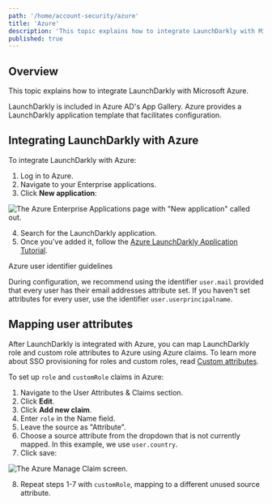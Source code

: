 ```yaml
---
path: '/home/account-security/azure'
title: 'Azure'
description: 'This topic explains how to integrate LaunchDarkly with Microsoft Azure, using a template from Azure''s App Gallery.'
published: true
---
```


## Overview

This topic explains how to integrate LaunchDarkly with Microsoft Azure.

LaunchDarkly is included in Azure AD's App Gallery. Azure provides a LaunchDarkly application template that facilitates configuration.

## Integrating LaunchDarkly with Azure

To integrate LaunchDarkly with Azure:

1. Log in to Azure.
2. Navigate to your Enterprise applications.
3. Click **New application**:

![The Azure Enterprise Applications page with "New application" called out.](../../images/azure-new-application.png)


4. Search for the LaunchDarkly application.
5. Once you've added it, follow the [Azure LaunchDarkly Application Tutorial](https://docs.microsoft.com/en-us/azure/active-directory/active-directory-saas-launchdarkly-tutorial).

<Callout intent="info">
<CalloutTitle>Azure user identifier guidelines</CalloutTitle>
<CalloutDescription>

During configuration, we recommend using the identifier `user.mail` provided that every user has their email
addresses attribute set. If you haven't set attributes for every user, use the identifier `user.userprincipalname`.

</CalloutDescription>
</Callout>

## Mapping user attributes

After LaunchDarkly is integrated with Azure, you can map LaunchDarkly role and custom role attributes to Azure using Azure claims. To learn more about SSO provisioning for roles and custom roles, read [Custom attributes](https://docs.launchdarkly.com/home/account-security/sso#custom-attributes).

To set up `role` and `customRole` claims in Azure:

1. Navigate to the User Attributes & Claims section.
2. Click **Edit**.
3. Click **Add new claim**.
4. Enter `role` in the Name field.
5. Leave the source as "Attribute".
6. Choose a source attribute from the dropdown that is not currently mapped. In this example, we use `user.country`.
7. Click save:

![The Azure Manage Claim screen.](../../images/azure-manage-claim.png)

8. Repeat steps 1-7 with `customRole`, mapping to a different unused source attribute.
